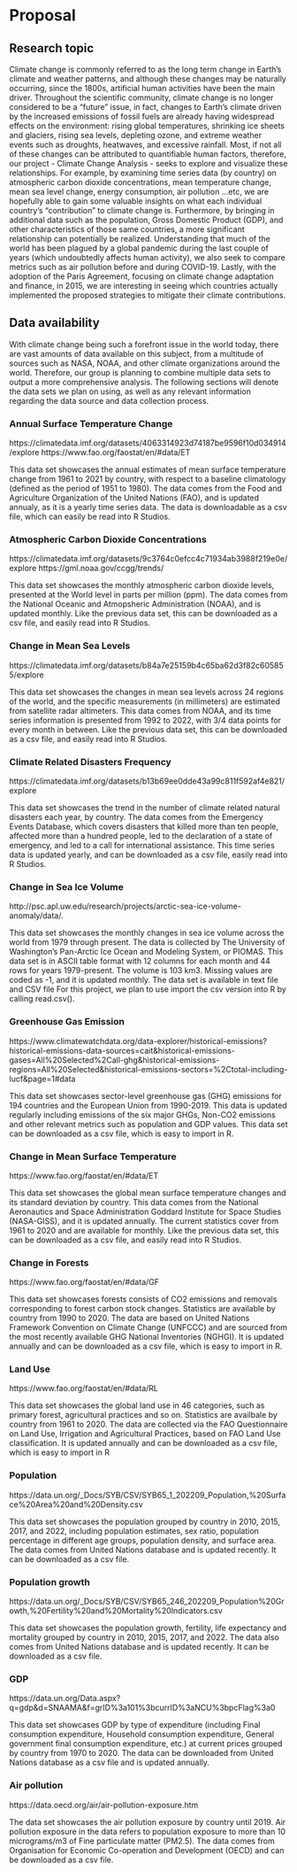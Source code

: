 # Proposal

## Research topic
Climate change is commonly referred to as the long term change in Earth's climate and weather patterns, and although these changes may be naturally occurring, since the 1800s, artificial human activities have been the main driver.  Throughout the scientific community, climate change is no longer considered to be a "future" issue, in fact, changes to Earth's climate driven by the increased emissions of fossil fuels are already having widespread effects on the environment: rising global temperatures, shrinking ice sheets and glaciers, rising sea levels, depleting ozone, and extreme weather events such as droughts, heatwaves, and excessive rainfall.  Most, if not all of these changes can be attributed to quantifiable human factors, therefore, our project - Climate Change Analysis - seeks to explore and visualize these relationships.  For example, by examining time series data (by country) on atmospheric carbon dioxide concentrations, mean temperature change, mean sea level change, energy consumption, air pollution ...etc, we are hopefully able to gain some valuable insights on what each individual country's "contribution" to climate change is.  Furthermore, by bringing in additional data such as the population, Gross Domestic Product (GDP), and other characteristics of those same countries, a more significant relationship can potentially be realized.  Understanding that much of the world has been plagued by a global pandemic during the last couple of years (which undoubtedly affects human activity), we also seek to compare metrics such as air pollution before and during COVID-19.  Lastly, with the adoption of the Paris Agreement, focusing on climate change adaptation and finance, in 2015, we are interesting in seeing which countries actually implemented the proposed strategies to mitigate their climate contributions.  

## Data availability

With climate change being such a forefront issue in the world today, there are vast amounts of data available on this subject, from a multitude of sources such as NASA, NOAA, and other climate organizations around the world.  Therefore, our group is planning to combine multiple data sets to output a more comprehensive analysis.  The following sections will denote the data sets we plan on using, as well as any relevant information regarding the data source and data collection process.  

### Annual Surface Temperature Change

https://climatedata.imf.org/datasets/4063314923d74187be9596f10d034914/explore 
https://www.fao.org/faostat/en/#data/ET 

This data set showcases the annual estimates of mean surface temperature change from 1961 to 2021 by country, with respect to a baseline climatology (defined as the period of 1951 to 1980).  The data comes from the Food and Agriculture Organization of the United Nations (FAO), and is updated annualy, as it is a yearly time series data.  The data is downloadable as a csv file, which can easily be read into R Studios.

### Atmospheric Carbon Dioxide Concentrations

https://climatedata.imf.org/datasets/9c3764c0efcc4c71934ab3988f219e0e/explore 
https://gml.noaa.gov/ccgg/trends/ 

This data set showcases the monthly atmospheric carbon dioxide levels, presented at the World level in parts per million (ppm).  The data comes from the National Oceanic and Atmopsheric Administration (NOAA), and is updated monthly.  Like the previous data set, this can be downloaded as a csv file, and easily read into R Studios.


### Change in Mean Sea Levels
https://climatedata.imf.org/datasets/b84a7e25159b4c65ba62d3f82c605855/explore 

This data set showcases the changes in mean sea levels across 24 regions of the world, and the specific measurements (in millimeters) are estimated from satellite radar altimeters.  This data comes from NOAA, and its time series information is presented from 1992 to 2022, with 3/4 data points for every month in between.  Like the previous data set, this can be downloaded as a csv file, and easily read into R Studios.

### Climate Related Disasters Frequency
https://climatedata.imf.org/datasets/b13b69ee0dde43a99c811f592af4e821/explore 

This data set showcases the trend in the number of climate related natural disasters each year, by country.  The data comes from the Emergency Events Database, which covers disasters that killed more than ten people, affected more than a hundred people, led to the declaration of a state of emergency, and led to a call for international assistance.  This time series data is updated yearly, and can be downloaded as a csv file, easily read into R Studios.  

### Change in Sea Ice Volume
http://psc.apl.uw.edu/research/projects/arctic-sea-ice-volume-anomaly/data/.

This data set showcases the monthly changes in sea ice volume across the world from 1979 through present. The data is collected by The University of Washington’s Pan-Arctic Ice Ocean and Modeling System, or PIOMAS. This data set is in ASCII table format with 12 columns for each month and 44 rows for years 1979-present. The volume is 103 km3. Missing values are coded as -1, and it is updated monthly. The data set is available in text file and CSV file For this project, we plan to use import the csv version into R by calling read.csv().

### Greenhouse Gas Emission
https://www.climatewatchdata.org/data-explorer/historical-emissions?historical-emissions-data-sources=cait&historical-emissions-gases=All%20Selected%2Call-ghg&historical-emissions-regions=All%20Selected&historical-emissions-sectors=%2Ctotal-including-lucf&page=1#data

This data set showcases sector-level greenhouse gas (GHG) emissions for 194 countries and the European Union from 1990-2019. This data is updated regularly including emissions of the six major GHGs, Non-CO2 emissions
and other relevant metrics such as population and GDP values. This data set can be downloaded as a csv file, which is easy to import in R.

### Change in Mean Surface Temperature
https://www.fao.org/faostat/en/#data/ET 

This data set showcases the global mean surface temperature changes and its standard deviation by country. This data comes from the National Aeronautics and Space Administration Goddard Institute for Space Studies (NASA-GISS), and it is updated annually. The current statistics cover from 1961 to 2020 and are available for monthly. Like the previous data set, this can be downloaded as a csv file, and easily read into R Studios.

### Change in Forests
https://www.fao.org/faostat/en/#data/GF 

This data set showcases forests consists of CO2 emissions and removals corresponding to forest carbon stock changes. Statistics are available by country from 1990 to 2020. The data are based on United Nations Framework Convention on Climate Change (UNFCCC) and are sourced from the most recently available GHG National Inventories (NGHGI). It is updated annually and can be downloaded as a csv file, which is easy to import in R.

### Land Use
https://www.fao.org/faostat/en/#data/RL

This data set showcases the global land use in 46 categories, such as primary forest, agricultural practices and so on. Statistics are availbale by country from 1961 to 2020. The data are collected via the FAO Questionnaire on Land Use, Irrigation and Agricultural Practices, based on FAO Land Use classification. It is updated annually and can be downloaded as a csv file, which is easy to import in R

### Population
https://data.un.org/_Docs/SYB/CSV/SYB65_1_202209_Population,%20Surface%20Area%20and%20Density.csv

This data set showcases the population grouped by country in 2010, 2015, 2017, and 2022, including population estimates, sex ratio, population percentage in different age groups, population density, and surface area. The data comes from United Nations database and is updated recently. It can be downloaded as a csv file.

### Population growth
https://data.un.org/_Docs/SYB/CSV/SYB65_246_202209_Population%20Growth,%20Fertility%20and%20Mortality%20Indicators.csv

This data set showcases the population growth, fertility, life expectancy and mortality grouped by country in 2010, 2015, 2017, and 2022. The data also comes from United Nations database and is updated recently. It can be downloaded as a csv file.

### GDP
https://data.un.org/Data.aspx?q=gdp&d=SNAAMA&f=grID%3a101%3bcurrID%3aNCU%3bpcFlag%3a0

This data set showcases GDP by type of expenditure (including Final consumption expenditure, Household consumption expenditure, General government final consumption expenditure, etc.) at current prices grouped by country from 1970 to 2020. The data can be downloaded from United Nations database as a csv file and is updated annually.

### Air pollution
https://data.oecd.org/air/air-pollution-exposure.htm

The data set showcases the air pollution exposure by country until 2019. Air pollution exposure in the data refers to population exposure to more than 10 micrograms/m3 of Fine particulate matter (PM2.5). The data comes from Organisation for Economic Co-operation and Development (OECD) and can be downloaded as a csv file.





